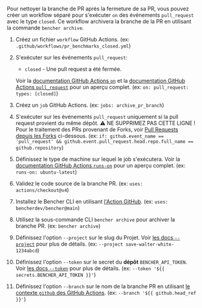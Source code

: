 
Pour nettoyer la branche de PR après la fermeture de sa PR,
vous pouvez créer un workflow séparé pour s'exécuter `on` des événements `pull_request` avec le type `closed`.
Ce workflow archivera la branche de la PR en utilisant la commande `bencher archive`.

<PullRequestsClosedCode />

1. Créez un fichier `workflow` GitHub Actions.
   (ex: `.github/workflows/pr_benchmarks_closed.yml`)
2. S'exécuter sur les événements `pull_request`:
   - `closed` - Une pull request a été fermée.

   Voir la [documentation GitHub Actions `on`][github actions on]
   et la [documentation GitHub Actions `pull_request`][github action pull_request] pour un aperçu complet.
   (ex: `on: pull_request: types: [closed]`)
3. Créez un `job` GitHub Actions.
   (ex: `jobs: archive_pr_branch`)
4. S'exécuter sur les événements `pull_request` uniquement si la pull request provient du même dépôt.
   ⚠️ NE SUPPRIMEZ PAS CETTE LIGNE !
   Pour le traitement des PRs provenant de Forks, voir [Pull Requests depuis les Forks][pull requests from forks] ci-dessous.
   (ex: `if: github.event_name == 'pull_request' && github.event.pull_request.head.repo.full_name == github.repository`)
5. Définissez le type de machine sur lequel le job s'exécutera.
   Voir la [documentation GitHub Actions `runs-on`][github actions runs-on]
   pour un aperçu complet.
   (ex: `runs-on: ubuntu-latest`)
6. Validez le code source de la branche PR.
   (ex: `uses: actions/checkout@v4`)
7. Installez le Bencher CLI en utilisant [l'Action GitHub][bencher cli github action].
   (ex: `uses: bencherdev/bencher@main`)
8. Utilisez la sous-commande CLI `bencher archive` pour archiver la branche PR.
   (ex: `bencher archive`)
9.  Définissez l'option `--project` sur le slug du Projet.
    Voir [les docs `--project`][project option] pour plus de détails.
    (ex: `--project save-walter-white-1234abcd`)
10. Définissez l'option `--token` sur le secret du **dépôt** `BENCHER_API_TOKEN`.
    Voir [les docs `--token`][token option] pour plus de détails.
    (ex: `--token '${{ secrets.BENCHER_API_TOKEN }}'`)
11. Définissez l'option `--branch` sur le nom de la branche PR
    en utilisant [le contexte `github` des GitHub Actions][github actions context].
    (ex: `--branch '${{ github.head_ref }}'`)


[github actions on]: https://docs.github.com/en/actions/using-workflows/workflow-syntax-for-github-actions#on
[github action pull_request]: https://docs.github.com/en/webhooks/webhook-events-and-payloads#pull_request
[github actions runs-on]: https://docs.github.com/en/actions/using-workflows/workflow-syntax-for-github-actions#jobsjob_idruns-on
[bencher cli github action]: https://github.com/marketplace/actions/bencher-cli
[github actions context]: https://docs.github.com/en/actions/learn-github-actions/contexts#github-context

[project option]: /fr/docs/explanation/bencher-run/#--project-project
[token option]: /fr/docs/explanation/bencher-run/#--token-token

[pull requests from forks]: #pull-requests-from-forks
